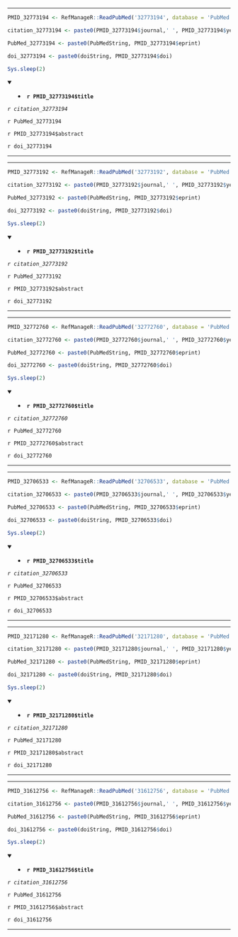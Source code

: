 

---

```r

PMID_32773194 <- RefManageR::ReadPubMed('32773194', database = 'PubMed')

citation_32773194 <- paste0(PMID_32773194$journal,' ', PMID_32773194$year, ' ', PMID_32773194$month,';', PMID_32773194$volume,'(', PMID_32773194$number,'):', PMID_32773194$pages)

PubMed_32773194 <- paste0(PubMedString, PMID_32773194$eprint)

doi_32773194 <- paste0(doiString, PMID_32773194$doi)

Sys.sleep(2)

```

<details open> <summary>
- **`r PMID_32773194$title`**
</summary> 

*`r citation_32773194`*

`r PubMed_32773194`

`r PMID_32773194$abstract`

`r doi_32773194`

</details>

---




---

```r

PMID_32773192 <- RefManageR::ReadPubMed('32773192', database = 'PubMed')

citation_32773192 <- paste0(PMID_32773192$journal,' ', PMID_32773192$year, ' ', PMID_32773192$month,';', PMID_32773192$volume,'(', PMID_32773192$number,'):', PMID_32773192$pages)

PubMed_32773192 <- paste0(PubMedString, PMID_32773192$eprint)

doi_32773192 <- paste0(doiString, PMID_32773192$doi)

Sys.sleep(2)

```

<details open> <summary>
- **`r PMID_32773192$title`**
</summary> 

*`r citation_32773192`*

`r PubMed_32773192`

`r PMID_32773192$abstract`

`r doi_32773192`

</details>

---




---

```r

PMID_32772760 <- RefManageR::ReadPubMed('32772760', database = 'PubMed')

citation_32772760 <- paste0(PMID_32772760$journal,' ', PMID_32772760$year, ' ', PMID_32772760$month,';', PMID_32772760$volume,'(', PMID_32772760$number,'):', PMID_32772760$pages)

PubMed_32772760 <- paste0(PubMedString, PMID_32772760$eprint)

doi_32772760 <- paste0(doiString, PMID_32772760$doi)

Sys.sleep(2)

```

<details open> <summary>
- **`r PMID_32772760$title`**
</summary> 

*`r citation_32772760`*

`r PubMed_32772760`

`r PMID_32772760$abstract`

`r doi_32772760`

</details>

---




---

```r

PMID_32706533 <- RefManageR::ReadPubMed('32706533', database = 'PubMed')

citation_32706533 <- paste0(PMID_32706533$journal,' ', PMID_32706533$year, ' ', PMID_32706533$month,';', PMID_32706533$volume,'(', PMID_32706533$number,'):', PMID_32706533$pages)

PubMed_32706533 <- paste0(PubMedString, PMID_32706533$eprint)

doi_32706533 <- paste0(doiString, PMID_32706533$doi)

Sys.sleep(2)

```

<details open> <summary>
- **`r PMID_32706533$title`**
</summary> 

*`r citation_32706533`*

`r PubMed_32706533`

`r PMID_32706533$abstract`

`r doi_32706533`

</details>

---




---

```r

PMID_32171280 <- RefManageR::ReadPubMed('32171280', database = 'PubMed')

citation_32171280 <- paste0(PMID_32171280$journal,' ', PMID_32171280$year, ' ', PMID_32171280$month,';', PMID_32171280$volume,'(', PMID_32171280$number,'):', PMID_32171280$pages)

PubMed_32171280 <- paste0(PubMedString, PMID_32171280$eprint)

doi_32171280 <- paste0(doiString, PMID_32171280$doi)

Sys.sleep(2)

```

<details open> <summary>
- **`r PMID_32171280$title`**
</summary> 

*`r citation_32171280`*

`r PubMed_32171280`

`r PMID_32171280$abstract`

`r doi_32171280`

</details>

---




---

```r

PMID_31612756 <- RefManageR::ReadPubMed('31612756', database = 'PubMed')

citation_31612756 <- paste0(PMID_31612756$journal,' ', PMID_31612756$year, ' ', PMID_31612756$month,';', PMID_31612756$volume,'(', PMID_31612756$number,'):', PMID_31612756$pages)

PubMed_31612756 <- paste0(PubMedString, PMID_31612756$eprint)

doi_31612756 <- paste0(doiString, PMID_31612756$doi)

Sys.sleep(2)

```

<details open> <summary>
- **`r PMID_31612756$title`**
</summary> 

*`r citation_31612756`*

`r PubMed_31612756`

`r PMID_31612756$abstract`

`r doi_31612756`

</details>

---


